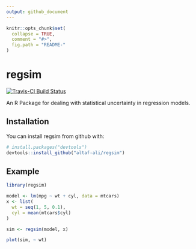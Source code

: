 ```yaml
---
output: github_document
---
```


<!-- README.md is generated from README.Rmd. Please edit that file -->

```r
knitr::opts_chunk$set(
  collapse = TRUE,
  comment = "#>",
  fig.path = "README-"
)
```

# regsim

[![Travis-CI Build Status](https://travis-ci.org/altaf-ali/regsim.svg?branch=master)](https://travis-ci.org/altaf-ali/regsim)

An R Package for dealing with statistical uncertainty in regression models.

## Installation

You can install regsim from github with:

```r
# install.packages("devtools")
devtools::install_github("altaf-ali/regsim")
```

## Example

```r
library(regsim)

model <- lm(mpg ~ wt + cyl, data = mtcars)
x <- list(
  wt = seq(1, 5, 0.1), 
  cyl = mean(mtcars$cyl)
)

sim <- regsim(model, x)

plot(sim, ~ wt)
```
